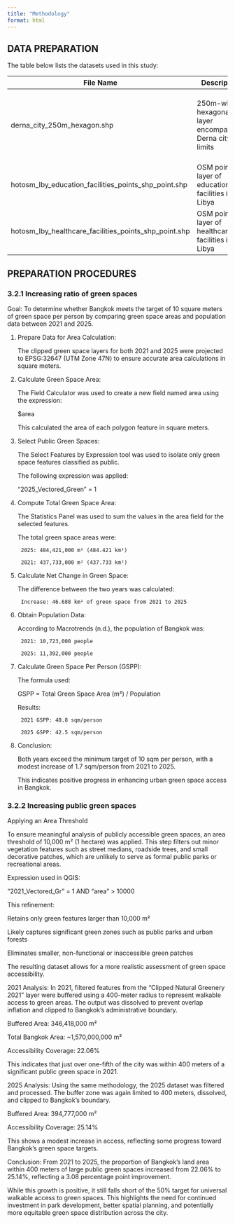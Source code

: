 ```yaml
---
title: "Methodology"
format: html
---
```


## DATA PREPARATION

The table below lists the datasets used in this study:

| **File Name** | **Description** | **Source** |
|---------------|------------------|------------|
| derna_city_250m_hexagon.shp | 250m-width hexagonal layer encompassing Derna city limits | ESRI shapefile format on eLearn GIS Project Folder |
| hotosm_lby_education_facilities_points_shp_point.shp | OSM point layer of education facilities in Libya | [Source](#) |
| hotosm_lby_healthcare_facilities_points_shp_point.shp | OSM point layer of healthcare facilities in Libya | [Source](#) |



## PREPARATION PROCEDURES

### 3.2.1 Increasing ratio of green spaces 

Goal: To determine whether Bangkok meets the target of 10 square meters of green space per person by comparing green space areas and population data between 2021 and 2025.

1. Prepare Data for Area Calculation:

    The clipped green space layers for both 2021 and 2025 were projected to EPSG:32647 (UTM Zone 47N) to ensure accurate area calculations in square meters.

2. Calculate Green Space Area:

    The Field Calculator was used to create a new field named area using the expression:

    $area

    This calculated the area of each polygon feature in square meters.

3. Select Public Green Spaces:

    The Select Features by Expression tool was used to isolate only green space features classified as public.

    The following expression was applied:

    "2025_Vectored_Green" = 1

4. Compute Total Green Space Area:

    The Statistics Panel was used to sum the values in the area field for the selected features.

    The total green space areas were:

        2025: 484,421,000 m² (484.421 km²)

        2021: 437,733,000 m² (437.733 km²)

5. Calculate Net Change in Green Space:

    The difference between the two years was calculated:

        Increase: 46.688 km² of green space from 2021 to 2025

6. Obtain Population Data:

    According to Macrotrends (n.d.), the population of Bangkok was:

        2021: 10,723,000 people

        2025: 11,392,000 people

7. Calculate Green Space Per Person (GSPP):

    The formula used:

    GSPP = Total Green Space Area (m²) / Population

    Results:

        2021 GSPP: 40.8 sqm/person 
        ​
        2025 GSPP: 42.5 sqm/person

8. Conclusion:

    Both years exceed the minimum target of 10 sqm per person, with a modest increase of 1.7 sqm/person from 2021 to 2025.

    This indicates positive progress in enhancing urban green space access in Bangkok.


### 3.2.2 Increasing public green spaces

Applying an Area Threshold

To ensure meaningful analysis of publicly accessible green spaces, an area threshold of 10,000 m² (1 hectare) was applied. This step filters out minor vegetation features such as street medians, roadside trees, and small decorative patches, which are unlikely to serve as formal public parks or recreational areas.

Expression used in QGIS:

"2021_Vectored_Gr" = 1 AND "area" > 10000

This refinement:

Retains only green features larger than 10,000 m²

Likely captures significant green zones such as public parks and urban forests

Eliminates smaller, non-functional or inaccessible green patches

The resulting dataset allows for a more realistic assessment of green space accessibility.

2021 Analysis:
In 2021, filtered features from the “Clipped Natural Greenery 2021” layer were buffered using a 400-meter radius to represent walkable access to green areas. The output was dissolved to prevent overlap inflation and clipped to Bangkok’s administrative boundary.

Buffered Area: 346,418,000 m²

Total Bangkok Area: ~1,570,000,000 m²

Accessibility Coverage: 22.06%

This indicates that just over one-fifth of the city was within 400 meters of a significant public green space in 2021.


2025 Analysis:
Using the same methodology, the 2025 dataset was filtered and processed. The buffer zone was again limited to 400 meters, dissolved, and clipped to Bangkok’s boundary.

Buffered Area: 394,777,000 m²

Accessibility Coverage: 25.14%

This shows a modest increase in access, reflecting some progress toward Bangkok's green space targets.

Conclusion:
From 2021 to 2025, the proportion of Bangkok’s land area within 400 meters of large public green spaces increased from 22.06% to 25.14%, reflecting a 3.08 percentage point improvement.

While this growth is positive, it still falls short of the 50% target for universal walkable access to green spaces. This highlights the need for continued investment in park development, better spatial planning, and potentially more equitable green space distribution across the city.